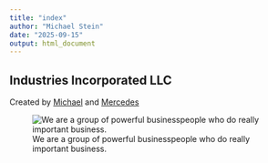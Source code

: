```yaml
---
title: "index"
author: "Michael Stein"
date: "2025-09-15"
output: html_document
---
```


## Industries Incorporated LLC

Created by [Michael](https://github.com/mstein-1234) and [Mercedes](https://github.com/MercedesVargas499)

![We are a group of powerful businesspeople who do really important business.](https://images.stockcake.com/public/6/2/5/6256ea83-2717-48b5-b5fe-1ee5abdfa9c9_large/corporate-team-posing-stockcake.jpg){alt="We are a group of powerful businesspeople who do really important business."}
